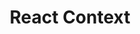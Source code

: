 ---
id: "react_tf_medium_005"
questionType: "TRUE_FALSE"
title: "React Context"
statement: "React Context is suitable for managing deeply nested component state."
difficulty: "MEDIUM"
category: "React"
correctAnswer: true
explanation: "Context allows state sharing across components without prop drilling."
---